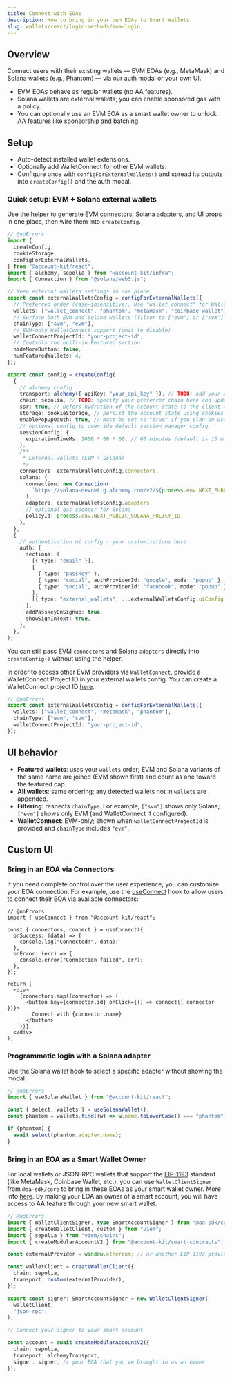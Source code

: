 ```yaml
---
title: Connect with EOAs
description: How to bring in your own EOAs to Smart Wallets
slug: wallets/react/login-methods/eoa-login
---
```


## Overview

Connect users with their existing wallets — EVM EOAs (e.g., MetaMask) and Solana wallets (e.g., Phantom) — via our auth modal or your own UI.

- EVM EOAs behave as regular wallets (no AA features).
- Solana wallets are external wallets; you can enable sponsored gas with a policy.
- You can optionally use an EVM EOA as a smart wallet owner to unlock AA features like sponsorship and batching.

## Setup

- Auto-detect installed wallet extensions.
- Optionally add WalletConnect for other EVM wallets.
- Configure once with `configForExternalWallets()` and spread its outputs into `createConfig()` and the auth modal.

### Quick setup: EVM + Solana external wallets

Use the helper to generate EVM connectors, Solana adapters, and UI props in one place, then wire them into `createConfig`.

```ts twoslash [src/config.ts]
// @noErrors
import {
  createConfig,
  cookieStorage,
  configForExternalWallets,
} from "@account-kit/react";
import { alchemy, sepolia } from "@account-kit/infra";
import { Connection } from "@solana/web3.js";

// Keep external wallets settings in one place
export const externalWalletsConfig = configForExternalWallets({
  // Preferred order (case-insensitive). Use "wallet_connect" for WalletConnect.
  wallets: ["wallet_connect", "phantom", "metamask", "coinbase wallet"],
  // Surface both EVM and Solana wallets (filter to ["evm"] or ["svm"] if desired)
  chainType: ["svm", "evm"],
  // EVM-only WalletConnect support (omit to disable)
  walletConnectProjectId: "your-project-id",
  // Controls the built-in Featured section
  hideMoreButton: false,
  numFeaturedWallets: 4,
});

export const config = createConfig(
  {
    // alchemy config
    transport: alchemy({ apiKey: "your_api_key" }), // TODO: add your Alchemy API key - setup your app and embedded account config in the alchemy dashboard (https://dashboard.alchemy.com/accounts)
    chain: sepolia, // TODO: specify your preferred chain here and update imports from @account-kit/infra
    ssr: true, // Defers hydration of the account state to the client after the initial mount solving any inconsistencies between server and client state (read more here: https://accountkit.alchemy.com/react/ssr)
    storage: cookieStorage, // persist the account state using cookies (read more here: https://accountkit.alchemy.com/react/ssr#persisting-the-account-state)
    enablePopupOauth: true, // must be set to "true" if you plan on using popup rather than redirect in the social login flow
    // optional config to override default session manager config
    sessionConfig: {
      expirationTimeMs: 1000 * 60 * 60, // 60 minutes (default is 15 min)
    },
    /**
     * External wallets (EVM + Solana)
     */
    connectors: externalWalletsConfig.connectors,
    solana: {
      connection: new Connection(
        `https://solana-devnet.g.alchemy.com/v2/${process.env.NEXT_PUBLIC_ALCHEMY_API_KEY}`,
      ),
      adapters: externalWalletsConfig.adapters,
      // optional gas sponsor for Solana
      policyId: process.env.NEXT_PUBLIC_SOLANA_POLICY_ID,
    },
  },
  {
    // authentication ui config - your customizations here
    auth: {
      sections: [
        [{ type: "email" }],
        [
          { type: "passkey" },
          { type: "social", authProviderId: "google", mode: "popup" },
          { type: "social", authProviderId: "facebook", mode: "popup" },
        ],
        [{ type: "external_wallets", ...externalWalletsConfig.uiConfig }],
      ],
      addPasskeyOnSignup: true,
      showSignInText: true,
    },
  },
);
```

You can still pass EVM `connectors` and Solana `adapters` directly into `createConfig()` without using the helper.

In order to access other EVM providers via `WalletConnect`, provide a WalletConnect Project ID in your external wallets config. You can create a WalletConnect project ID [here](https://cloud.reown.com/sign-in).

```ts twoslash
// @noErrors
export const externalWalletsConfig = configForExternalWallets({
  wallets: ["wallet_connect", "metamask", "phantom"],
  chainType: ["evm", "svm"],
  walletConnectProjectId: "your-project-id",
});
```

## UI behavior

- **Featured wallets**: uses your `wallets` order; EVM and Solana variants of the same name are joined (EVM shown first) and count as one toward the featured cap.
- **All wallets**: same ordering; any detected wallets not in `wallets` are appended.
- **Filtering**: respects `chainType`. For example, `["svm"]` shows only Solana; `["evm"]` shows only EVM (and WalletConnect if configured).
- **WalletConnect**: EVM-only; shown when `walletConnectProjectId` is provided and `chainType` includes `"evm"`.

## Custom UI

### Bring in an EOA via Connectors

If you need complete control over the user experience, you can customize your EOA connection. For example, use the [useConnect](https://www.alchemy.com/docs/wallets/reference/account-kit/react/hooks/useConnect) hook to allow users to connect their EOA via available connectors:

```tsx twoslash
// @noErrors
import { useConnect } from "@account-kit/react";

const { connectors, connect } = useConnect({
  onSuccess: (data) => {
    console.log("Connected!", data);
  },
  onError: (err) => {
    console.error("Connection failed", err);
  },
});

return (
  <div>
    {connectors.map((connector) => (
      <button key={connector.id} onClick={() => connect({ connector })}>
        Connect with {connector.name}
      </button>
    ))}
  </div>
);
```

### Programmatic login with a Solana adapter

Use the Solana wallet hook to select a specific adapter without showing the modal:

```ts twoslash
// @noErrors
import { useSolanaWallet } from "@account-kit/react";

const { select, wallets } = useSolanaWallet();
const phantom = wallets.find((w) => w.name.toLowerCase() === "phantom");

if (phantom) {
  await select(phantom.adapter.name);
}
```

### Bring in an EOA as a Smart Wallet Owner

For local wallets or JSON-RPC wallets that support the [EIP-1193](https://eips.ethereum.org/EIPS/eip-1193) standard (like MetaMask, Coinbase Wallet, etc.), you can use `WalletClientSigner` from `@aa-sdk/core` to bring in these EOAs as your smart wallet owner. More info [here](https://www.alchemy.com/docs/wallets/third-party/signers).
By making your EOA an owner of a smart account, you will have access to AA feature through your new smart wallet.

```ts twoslash
// @noErrors
import { WalletClientSigner, type SmartAccountSigner } from "@aa-sdk/core";
import { createWalletClient, custom } from "viem";
import { sepolia } from "viem/chains";
import { createModularAccountV2 } from "@account-kit/smart-contracts";

const externalProvider = window.ethereum; // or another EIP-1193 provider

const walletClient = createWalletClient({
  chain: sepolia,
  transport: custom(externalProvider),
});

export const signer: SmartAccountSigner = new WalletClientSigner(
  walletClient,
  "json-rpc",
);

// Connect your signer to your smart account

const account = await createModularAccountV2({
  chain: sepolia,
  transport: alchemyTransport,
  signer: signer, // your EOA that you've brought in as an owner
});
```
